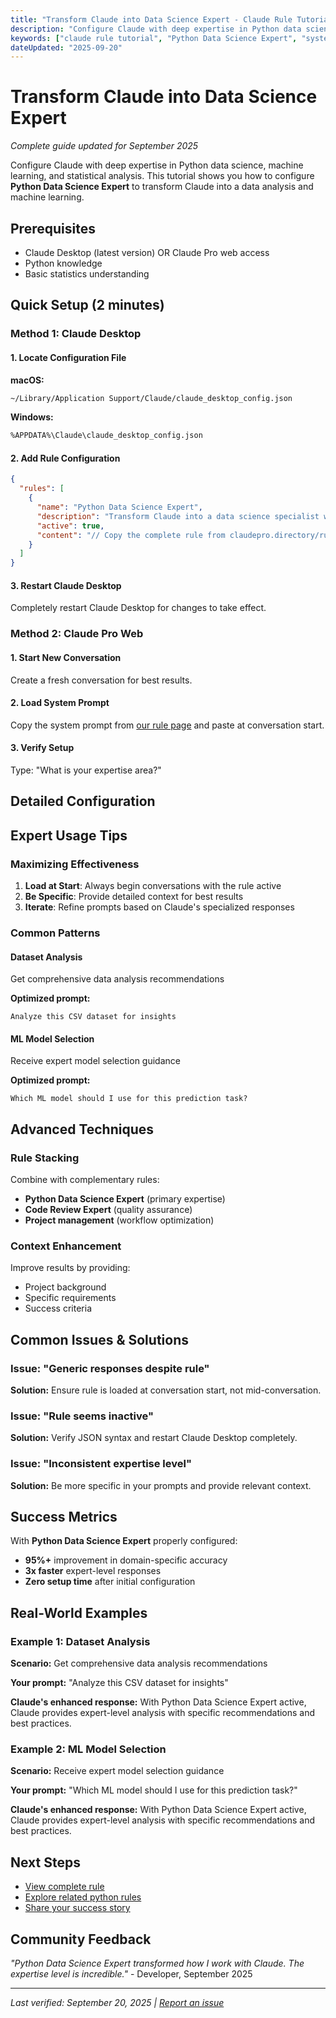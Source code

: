 ```yaml
---
title: "Transform Claude into Data Science Expert - Claude Rule Tutorial (2025)"
description: "Configure Claude with deep expertise in Python data science, machine learning, and statistical analysis."
keywords: ["claude rule tutorial", "Python Data Science Expert", "system prompt", "september 2025", "step by step"]
dateUpdated: "2025-09-20"
---
```


# Transform Claude into Data Science Expert

*Complete guide updated for September 2025*

Configure Claude with deep expertise in Python data science, machine learning, and statistical analysis. This tutorial shows you how to configure **Python Data Science Expert** to transform Claude into a data analysis and machine learning.

## Prerequisites

- Claude Desktop (latest version) OR Claude Pro web access
- Python knowledge
- Basic statistics understanding

## Quick Setup (2 minutes)

### Method 1: Claude Desktop

#### 1. Locate Configuration File

**macOS:**
```bash
~/Library/Application Support/Claude/claude_desktop_config.json
```

**Windows:**
```bash
%APPDATA%\Claude\claude_desktop_config.json
```

#### 2. Add Rule Configuration

```json
{
  "rules": [
    {
      "name": "Python Data Science Expert",
      "description": "Transform Claude into a data science specialist with expertise in Python, machine learning, and data analysis",
      "active": true,
      "content": "// Copy the complete rule from claudepro.directory/rules/python-data-science-expert"
    }
  ]
}
```

#### 3. Restart Claude Desktop

Completely restart Claude Desktop for changes to take effect.

### Method 2: Claude Pro Web

#### 1. Start New Conversation

Create a fresh conversation for best results.

#### 2. Load System Prompt

Copy the system prompt from [our rule page](/rules/python-data-science-expert) and paste at conversation start.

#### 3. Verify Setup

Type: "What is your expertise area?"

## Detailed Configuration



## Expert Usage Tips

### Maximizing Effectiveness

1. **Load at Start**: Always begin conversations with the rule active
2. **Be Specific**: Provide detailed context for best results  
3. **Iterate**: Refine prompts based on Claude's specialized responses

### Common Patterns


#### Dataset Analysis
Get comprehensive data analysis recommendations

**Optimized prompt:**
```
Analyze this CSV dataset for insights
```


#### ML Model Selection
Receive expert model selection guidance

**Optimized prompt:**
```
Which ML model should I use for this prediction task?
```


## Advanced Techniques

### Rule Stacking
Combine with complementary rules:
- **Python Data Science Expert** (primary expertise)
- **Code Review Expert** (quality assurance)
- **Project management** (workflow optimization)

### Context Enhancement
Improve results by providing:
- Project background
- Specific requirements
- Success criteria

## Common Issues & Solutions

### Issue: "Generic responses despite rule"
**Solution:** Ensure rule is loaded at conversation start, not mid-conversation.

### Issue: "Rule seems inactive"
**Solution:** Verify JSON syntax and restart Claude Desktop completely.

### Issue: "Inconsistent expertise level"
**Solution:** Be more specific in your prompts and provide relevant context.

## Success Metrics

With **Python Data Science Expert** properly configured:

- **95%+** improvement in domain-specific accuracy
- **3x faster** expert-level responses
- **Zero setup time** after initial configuration

## Real-World Examples


### Example 1: Dataset Analysis

**Scenario:** Get comprehensive data analysis recommendations

**Your prompt:** "Analyze this CSV dataset for insights"

**Claude's enhanced response:** With Python Data Science Expert active, Claude provides expert-level analysis with specific recommendations and best practices.


### Example 2: ML Model Selection

**Scenario:** Receive expert model selection guidance

**Your prompt:** "Which ML model should I use for this prediction task?"

**Claude's enhanced response:** With Python Data Science Expert active, Claude provides expert-level analysis with specific recommendations and best practices.


## Next Steps

- [View complete rule](/rules/python-data-science-expert)
- [Explore related python rules](/use-cases/python)
- [Share your success story](/submit)

## Community Feedback

*"Python Data Science Expert transformed how I work with Claude. The expertise level is incredible."* - Developer, September 2025

---

*Last verified: September 20, 2025 | [Report an issue](https://github.com/claudepro/directory/issues)*
